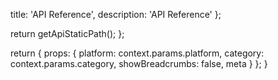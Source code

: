 
  title: 'API Reference',
  description: 'API Reference'
};

  return getApiStaticPath();
};

  return {
    props: {
      platform: context.params.platform,
      category: context.params.category,
      showBreadcrumbs: false,
      meta
    }
  };
}

<ReferencePage category={props.category} />
